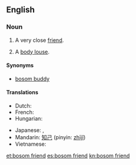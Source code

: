 ==English==

===Noun===
{{en-noun|sg=[[bosom]] [[friend]]}}

# A very close [[friend]].
# {{slang|euphemism}} A [[body louse]].

====Synonyms====
* {{sense|very close friend}} [[bosom buddy]]

====Translations====
{{trans-top|very close friend}}
* Dutch: {{t-|nl|getrouwe|m|f}}
* French: {{t|fr|ami(e) intime|m|f}}
* Hungarian: {{t+|hu|kebelbarát}}
{{trans-mid}}
* Japanese: {{t|ja|親しい友達}},  {{t-|ja|親友}}
* Mandarin: [[知己]] (pinyin: [[zhījǐ]])
* Vietnamese: {{t+|vi|tri kỷ|xs=Vietnamese}}
{{trans-bottom}}

[[et:bosom friend]]
[[es:bosom friend]]
[[kn:bosom friend]]